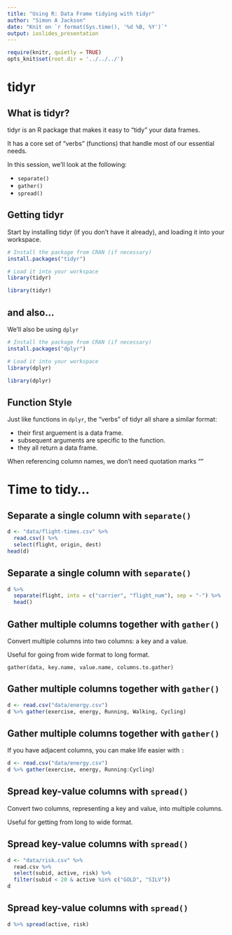 ```yaml
---
title: "Using R: Data Frame tidying with tidyr"
author: "Simon A Jackson"
date: "Knit on `r format(Sys.time(), '%d %B, %Y')`"
output: ioslides_presentation
---
```


```r
require(knitr, quietly = TRUE)
opts_knit$set(root.dir = '../../../')
```

# tidyr

## What is tidyr?

tidyr is an R package that makes it easy to "tidy" your data frames.

It has a core set of "verbs" (functions) that handle most of our essential needs.

In this session, we'll look at the following:

- `separate()`
- `gather()`
- `spread()`

## Getting tidyr

Start by installing tidyr (if you don't have it already), and loading it into your workspace.

```r
# Install the package from CRAN (if necessary)
install.packages("tidyr")

# Load it into your workspace
library(tidyr)
```
```r
library(tidyr)
```

## and also...

We'll also be using `dplyr`


```r
# Install the package from CRAN (if necessary)
install.packages("dplyr")

# Load it into your workspace
library(dplyr)
```
```r
library(dplyr)
```

## Function Style

Just like functions in `dplyr`, the "verbs" of tidyr all share a similar format:

- their first arguement is a data frame.
- subsequent arguments are specific to the function.
- they all return a data frame.

When referencing column names, we don't need quotation marks ""

# Time to tidy...

## Separate a single column with `separate()`

```r
d <- "data/flight-times.csv" %>%
  read.csv() %>%
  select(flight, origin, dest)
head(d)
```

## Separate a single column with `separate()`

```r
d %>%
  separate(flight, into = c("carrier", "flight_num"), sep = "-") %>%
  head()
```


## Gather multiple columns together with `gather()`

Convert multiple columns into two columns: a key and a value.

Useful for going from wide format to long format.

`gather(data, key.name, value.name, columns.to.gather)`

## Gather multiple columns together with `gather()`

```r
d <- read.csv("data/energy.csv")
d %>% gather(exercise, energy, Running, Walking, Cycling)
```

## Gather multiple columns together with `gather()`

If you have adjacent columns, you can make life easier with `:`

```r
d <- read.csv("data/energy.csv")
d %>% gather(exercise, energy, Running:Cycling)
```

## Spread key-value columns with `spread()`

Convert two columns, representing a key and value, into multiple columns.

Useful for getting from long to wide format.

## Spread key-value columns with `spread()`

```r
d <- "data/risk.csv" %>%
  read.csv %>%
  select(subid, active, risk) %>%
  filter(subid < 20 & active %in% c("GOLD", "SILV"))
d
```

## Spread key-value columns with `spread()`

```r
d %>% spread(active, risk)
```